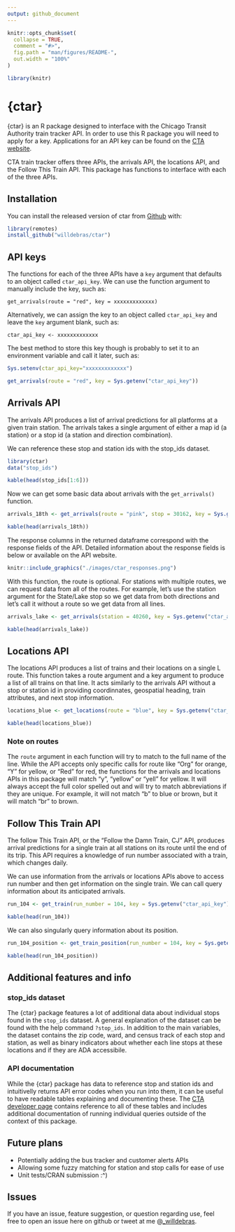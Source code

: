 ```yaml
---
output: github_document
---
```



```r
knitr::opts_chunk$set(
  collapse = TRUE,
  comment = "#>",
  fig.path = "man/figures/README-",
  out.width = "100%"
)

library(knitr)
```
# {ctar}

{ctar} is an R package designed to interface with the Chicago Transit Authority train tracker API. In order to use this R package you will need to apply for a key. Applications for an API key can be found on the [CTA website](https://www.transitchicago.com/developers/traintrackerapply/). 

CTA train tracker offers three APIs, the arrivals API, the locations API, and the Follow This Train API. This package has functions to interface with each of the three APIs.

## Installation

You can install the released version of ctar from [Github](https://github.com/willdebras/ctar) with:

``` r
library(remotes)
install_github("willdebras/ctar")
```

## API keys

The functions for each of the three APIs have a `key` argument that defaults to an object called `ctar_api_key`. We can use the function argument to manually include the key, such as:

`get_arrivals(route = "red", key = xxxxxxxxxxxxx)`

Alternatively, we can assign the key to an object called `ctar_api_key` and leave the `key` argument blank, such as:

`ctar_api_key <- xxxxxxxxxxxxx`

The best method to store this key though is probably to set it to an environment variable and call it later, such as:

```r

Sys.setenv(ctar_api_key="xxxxxxxxxxxxx")

get_arrivals(route = "red", key = Sys.getenv("ctar_api_key"))

```

## Arrivals API

The arrivals API produces a list of arrival predictions for all platforms at a given train station. The arrivals takes a single argument of either a map id (a station) or a stop id (a station and direction combination).

We can reference these stop and station ids with the stop_ids dataset. 

```r
library(ctar)
data("stop_ids")

kable(head(stop_ids[1:6]))

```

Now we can get some basic data about arrivals with the `get_arrivals()` function. 

```r

arrivals_18th <- get_arrivals(route = "pink", stop = 30162, key = Sys.getenv("ctar_api_key"))

kable(head(arrivals_18th))

```

The response columns in the returned dataframe correspond with the response fields of the API. Detailed information about the response fields is below or available on the API website.  

```r

knitr::include_graphics("./images/ctar_responses.png")

```


With this function, the route is optional. For stations with multiple routes, we can request data from all of the routes. For example, let's use the station argument for the State/Lake stop so we get data from both directions and let's call it without a route so we get data from all lines. 

```r

arrivals_lake <- get_arrivals(station = 40260, key = Sys.getenv("ctar_api_key"))

kable(head(arrivals_lake))

```

## Locations API

The locations API produces a list of trains and their locations on a single L route. This function takes a route argument and a key argument to produce a list of all trains on that line. It acts similarly to the arrivals API without a stop or station id in providing coordinnates, geospatial heading, train attributes, and next stop information.

```r

locations_blue <- get_locations(route = "blue", key = Sys.getenv("ctar_api_key"))

kable(head(locations_blue))
```

### Note on routes

The `route` argument in each function will try to match to the full name of the line. While the API accepts only specific calls for route like "Org" for orange, "Y" for yellow, or "Red" for red, the functions for the arrivals and locations APIs in this package will match "y", "yellow" or "yell" for yellow. It will always accept the full color spelled out and will try to match abbreviations if they are unique. For example, it will not match "b" to blue or brown, but it will match "br" to brown. 

## Follow This Train API

The follow This Train API, or the "Follow the Damn Train, CJ" API, produces arrival predictions for a single train at all stations on its route until the end of its trip. This API requires a knowledge of run number associated with a train, which changes daily. 

We can use information from the arrivals or locations APIs above to access run number and then get information on the single train. We can call query information about its anticipated arrivals.

```r

run_104 <- get_train(run_number = 104, key = Sys.getenv("ctar_api_key"))

kable(head(run_104))

```

We can also singularly query information about its position.

```r
run_104_position <- get_train_position(run_number = 104, key = Sys.getenv("ctar_api_key"))

kable(head(run_104_position))
```

## Additional features and info

### stop_ids dataset

The {ctar} package features a lot of additional data about individual stops found in the `stop_ids` dataset. A general explanation of the dataset can be found with the help command `?stop_ids`. In addition to the main variables, the dataset contains the zip code, ward, and census track of each stop and station, as well as binary indicators about whether each line stops at these locations and if they are ADA accessibile. 

### API documentation

While the {ctar} package has data to reference stop and station ids and intuitivelly returns API error codes when you run into them, it can be useful to have readable tables explaining and documenting these. The [CTA developer page](https://www.transitchicago.com/developers/ttdocs/) contains reference to all of these tables and includes additional documentation of running individual queries outside of the context of this package.

## Future plans

 - Potentially adding the bus tracker and customer alerts APIs  
 - Allowing some fuzzy matching for station and stop calls for ease of use
 - Unit tests/CRAN submission :^)
 
## Issues 
 
If you have an issue, feature suggestion, or question regarding use, feel free to open an issue here on github or tweet at me @[_willdebras](https://twitter.com/_willdebras).
